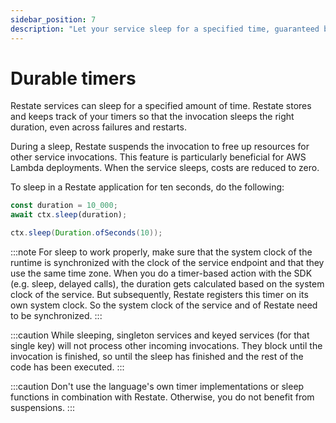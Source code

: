 ```yaml
---
sidebar_position: 7
description: "Let your service sleep for a specified time, guaranteed by Restate."
---
```



# Durable timers

Restate services can sleep for a specified amount of time.
Restate stores and keeps track of your timers so that the invocation sleeps the right duration, even across failures and restarts.

During a sleep, Restate suspends the invocation to free up resources for other service invocations.
This feature is particularly beneficial for AWS Lambda deployments.
When the service sleeps, costs are reduced to zero.


To sleep in a Restate application for ten seconds, do the following:

<Tabs groupId="sdk" queryString>
<TabItem value="ts" label="Typescript">

```typescript
const duration = 10_000;
await ctx.sleep(duration);
```

</TabItem>
<TabItem value="java" label="Java">

```java
ctx.sleep(Duration.ofSeconds(10));
```

</TabItem>
</Tabs>

:::note
For sleep to work properly, make sure that the system clock of the runtime is synchronized with the clock of the service endpoint and that they use the same time zone. When you do a timer-based action with the SDK (e.g. sleep, delayed calls), the duration gets calculated based on the system clock of the service. But subsequently, Restate registers this timer on its own system clock. So the system clock of the service and of Restate need to be synchronized.
:::

:::caution
While sleeping, singleton services and keyed services (for that single key) will not process other incoming invocations.
They block until the invocation is finished, so until the sleep has finished and the rest of the code has been executed.
:::

:::caution
Don't use the language's own timer implementations or sleep functions in combination with Restate. Otherwise, you do not benefit from suspensions.
:::
